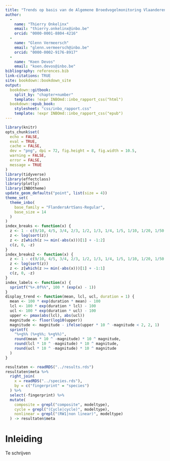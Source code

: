 ```yaml
---
title: "Trends op basis van de Algemene Broedvogelmonitoring Vlaanderen (ABV)"
author: 
  - 
    name: "Thierry Onkelinx"
    email: "thierry.onkelinx@inbo.be"
    orcid: "0000-0001-8804-4216"
  - 
    name: "Glenn Vermeersch"
    email: "glenn.vermeersch@inbo.be"
    orcid: "0000-0002-9176-8917"
  - 
    name: "Koen Devos"
    email: "koen.devos@inbo.be"
bibliography: references.bib
link-citations: TRUE
site: bookdown::bookdown_site
output:
  bookdown::gitbook:
    split_by: "chapter+number"
    template: !expr INBOmd::inbo_rapport_css("html")
  bookdown::epub_book:
    stylesheet: "css/inbo_rapport.css"
    template: !expr INBOmd::inbo_rapport_css("epub")
---
```


```r
library(knitr)
opts_chunk$set(
  echo = FALSE, 
  eval = TRUE,
  cache = FALSE,
  dev = "png", dpi = 72, fig.height = 8, fig.width = 10.5,
  warning = FALSE,
  error = FALSE,
  message = TRUE
)
library(tidyverse)
library(effectclass)
library(plotly)
library(INBOtheme)
update_geom_defaults("point", list(size = 4))
theme_set(
  theme_inbo(
    base_family = "FlandersArtSans-Regular", 
    base_size = 14
  )
)
index_breaks <- function(x) {
  z <- 1 - c(9/10, 4/5, 3/4, 2/3, 1/2, 1/3, 1/4, 1/5, 1/10, 1/20, 1/50, 1/100, 1/200, 0)
  z <- log(sort(z))
  z <- z[which(z >= min(-abs(x)))[1] + -1:2]
  c(z, 0, -z)
}
index_breaks2 <- function(x) {
  z <- 1 - c(9/10, 4/5, 3/4, 2/3, 1/2, 1/3, 1/4, 1/5, 1/10, 1/20, 1/50, 1/100, 1/200, 0)
  z <- log(sort(z))
  z <- z[which(z >= min(-abs(x)))[1] + -1:1]
  c(z, 0, -z)
}
index_labels <- function(x) {
  sprintf("%+.0f%%", 100 * (exp(x) - 1))
}
display_trend <- function(mean, lcl, ucl, duration = 1) {
  mean <- 100 * exp(duration * mean) - 100
  lcl <- 100 * exp(duration * lcl) - 100
  ucl <- 100 * exp(duration * ucl) - 100
  upper <- pmax(abs(lcl), abs(ucl))
  magnitude <- floor(log10(upper))
  magnitude <- magnitude - ifelse(upper * 10 ^ -magnitude < 2, 2, 1)
  sprintf(
    "%+g%% (%+g%%; %+g%%)",
    round(mean * 10 ^ -magnitude) * 10 ^ magnitude,
    round(lcl * 10 ^ -magnitude) * 10 ^ magnitude,
    round(ucl * 10 ^ -magnitude) * 10 ^ magnitude
  )
}
```

```r
resultaten <- readRDS("../results.rds")
resultaten$meta %>%
  right_join(
    x = readRDS("../species.rds"), 
    by = c("fingerprint" = "species")
  ) %>%
  select(-fingerprint) %>%
  mutate(
    composite = grepl("composite", modeltype),
    cycle = grepl("(Cycle|cycle)", modeltype),
    nonlinear = grepl("(RW1|non linear)", modeltype)
  ) -> resultaten$meta
```

# Inleiding

Te schrijven
